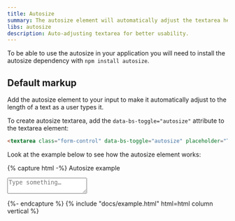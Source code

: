 ```yaml
---
title: Autosize
summary: The autosize element will automatically adjust the textarea height and make it easier for users to follow as they type.
libs: autosize
description: Auto-adjusting textarea for better usability.
---
```


To be able to use the autosize in your application you will need to install the autosize dependency with `npm install autosize`.

## Default markup

Add the autosize element to your input to make it automatically adjust to the length of a text as a user types it. 

To create autosize textarea, add the `data-bs-toggle="autosize"` attribute to the textarea element:

```html
<textarea class="form-control" data-bs-toggle="autosize" placeholder="Type something…"></textarea>
```

Look at the example below to see how the autosize element works:

{% capture html -%}
<label class="form-label">Autosize example</label>
<textarea class="form-control" data-bs-toggle="autosize" placeholder="Type something…"></textarea>
{%- endcapture %}
{% include "docs/example.html" html=html column vertical %}
